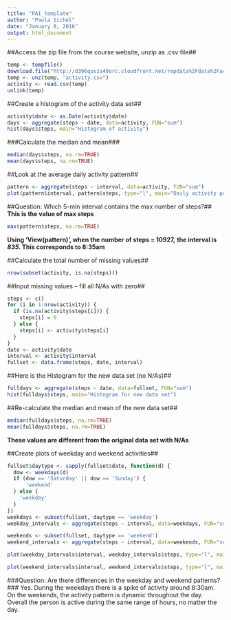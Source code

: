 ```yaml
---
title: "PA1_template"
author: "Paula Sichel"
date: "January 8, 2016"
output: html_document
---
```


##Access the zip file from the course website, unzip as .csv file##
```r
temp <- tempfile()
download.file("http://d396qusza40orc.cloudfront.net/repdata%2Fdata%2Factivity.zip", temp)
temp <- unz(temp, "activity.csv")
activity <- read.csv(temp)
unlink(temp)
```

##Create a histogram of the activity data set##
```r
activity$date <- as.Date(activity$date)
days <- aggregate(steps ~ date, data=activity, FUN="sum")
hist(days$steps, main="Histogram of activity")
```

###Calculate the median and mean###
```r
median(days$steps, na.rm=TRUE)
mean(days$steps, na.rm=TRUE)
```

##Look at the average daily activity pattern##
```r
pattern <- aggregate(steps ~ interval, data=activity, FUN="sum")
plot(pattern$interval, pattern$steps, type="l", main="Daily activity pattern")
```
  
##Question: Which 5-min interval contains the max number of steps?##
**This is the value of max steps**
```r
max(pattern$steps, na.rm=TRUE)
```
**Using 'View(pattern)', when the number of steps = 10927,**
**the interval is *835*.  This corresponds to 8:35am**
  
##Calculate the total number of missing values##
```r
nrow(subset(activity, is.na(steps)))
```

##Input missing values -- fill all N/As with zero##
```r
steps <- c()
for (i in 1:nrow(activity)) {
  if (is.na(activity$steps[i])) {
    steps[i] = 0
  } else {
    steps[i] <- activity$steps[i]
  }
}
date <- activity$date
interval <- activity$interval
fullset <- data.frame(steps, date, interval)
```

##Here is the Histogram for the new data set (no N/As)##
```r
fulldays <- aggregate(steps ~ date, data=fullset, FUN="sum")
hist(fulldays$steps, main="Histogram for new data set")
```

##Re-calculate the median and mean of the new data set##
```r
median(fulldays$steps, na.rm=TRUE)
mean(fulldays$steps, na.rm=TRUE)
```
**These values are different from the original data set with N/As**

##Create plots of weekday and weekend activities##
```r
fullset$daytype <- sapply(fullset$date, function(d) {
  dow <- weekdays(d)
  if (dow == 'Saturday' || dow == 'Sunday') {
      'weekend'
  } else {
    'weekday'
  }
})
weekdays <- subset(fullset, daytype == 'weekday')
weekday_intervals <- aggregate(steps ~ interval, data=weekdays, FUN="sum")

weekends <- subset(fullset, daytype == 'weekend')
weekend_intervals <- aggregate(steps ~ interval, data=weekends, FUN="sum")

plot(weekday_intervals$interval, weekday_intervals$steps, type="l", main="Weekday activity pattern")

plot(weekend_intervals$interval, weekend_intervals$steps, type="l", main="Weekend activity pattern")
```

###Question: Are there differences in the weekday and weekend patterns?###
Yes. During the weekdays there is a spike of activity around 8:30am.
On the weekends, the activity pattern is dynamic throughout the day.
Overall the person is active during the same range of hours, no matter the day.



